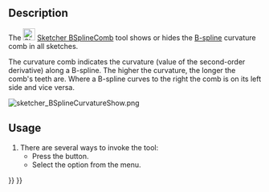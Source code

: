 <languages/>

{{Docnav
|[[Sketcher_BSplinePolygon|Show/hide B-spline control polygon]]
|[[Sketcher_BSplineKnotMultiplicity|Show/hide B-spline knot multiplicity]]
|[[Sketcher_Workbench|Sketcher]]
|IconL=Sketcher_BSplinePolygon.svg
|IconR=Sketcher_BSplineKnotMultiplicity.svg
|IconC=Workbench_Sketcher.svg
}}

{{GuiCommand
|Name=Sketcher BSplineComb
|MenuLocation=Sketch → Sketcher visual → Show/hide B-spline information layer → Show/hide B-spline curvature comb
|Workbenches=[[Sketcher_Workbench|Sketcher]]
|Version=0.17
|SeeAlso=[[Sketcher_CreateBSpline|Sketcher CreateBSpline]]
}}

==Description==

The [[Image:Sketcher_BSplineComb.svg|24px]] [[Sketcher_BSplineComb|Sketcher BSplineComb]] tool shows or hides the [[B-Splines|B-spline]] curvature comb in all sketches.

The curvature comb indicates the curvature (value of the second-order derivative) along a B-spline. The higher the curvature, the longer the comb's teeth are. Where a B-spline curves to the right the comb is on its left side and vice versa.

[[File:sketcher_BSplineCurvatureShow.png]]
{{Caption|B-spline with a saddle point at its midpoint, the curvature comb is zero there.}}

==Usage==

# There are several ways to invoke the tool:
#* Press the {{Button|[[Image:Sketcher_BSplineComb.svg|16px]] [[Sketcher_BSplineComb|Show/hide B-spline curvature comb]]}} button.
#* Select the {{MenuCommand|Sketch → Sketcher visual → Show/hide B-spline information layer → [[Image:Sketcher_BSplineComb.svg|16px]] Show/hide B-spline curvature comb}} option from the menu.


{{Docnav
|[[Sketcher_BSplinePolygon|Show/hide B-spline control polygon]]
|[[Sketcher_BSplineKnotMultiplicity|Show/hide B-spline knot multiplicity]]
|[[Sketcher_Workbench|Sketcher]]
|IconL=Sketcher_BSplinePolygon.svg
|IconR=Sketcher_BSplineKnotMultiplicity.svg
|IconC=Workbench_Sketcher.svg
}}

{{Sketcher_Tools_navi{{#translation:}}}}
{{Userdocnavi{{#translation:}}}}
